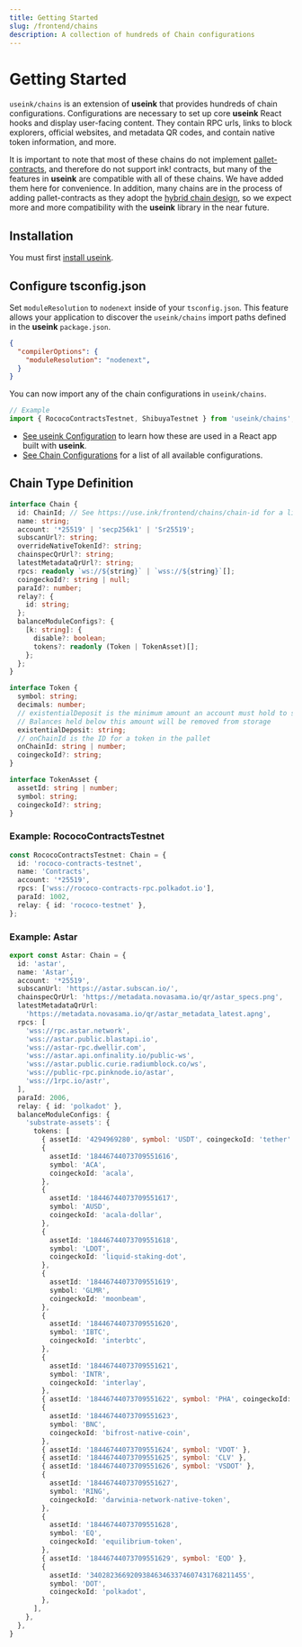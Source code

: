 ```yaml
---
title: Getting Started
slug: /frontend/chains
description: A collection of hundreds of Chain configurations
---
```


# Getting Started

`useink/chains` is an extension of **useink** that provides hundreds of chain
configurations. Configurations are necessary to set up core **useink** React hooks and
display user-facing content. They contain RPC urls, links to block explorers, official
websites, and metadata QR codes, and contain native token information, and more. 

It is important to note that most of these chains do not implement
[pallet-contracts](https://paritytech.github.io/substrate/master/pallet_contracts/pallet/struct.Pallet.html),
and therefore do not support ink! contracts, but many of the features in **useink** are
compatible with all of these chains. We have added them here for convenience. In addition,
many chains are in the process of adding pallet-contracts as they adopt the [hybrid chain
design](https://www.rob.tech/blog/hybrid-chains/), so we expect more and more
compatibility with the **useink** library in the near future.

## Installation

You must first [install useink](/frontend/getting-started#installation).

## Configure tsconfig.json

Set `moduleResolution` to `nodenext`  inside of your `tsconfig.json`. This feature allows
your application to discover the `useink/chains` import paths defined in the **useink**
`package.json`.

```json
{
  "compilerOptions": {
    "moduleResolution": "nodenext",
  }
}
```

You can now import any of the chain configurations in `useink/chains`.

```ts
// Example
import { RococoContractsTestnet, ShibuyaTestnet } from 'useink/chains';
```

* [See useink Configuration](/frontend/getting-started#configuration) to learn how these are
used in a React app built with **useink**.
* [See Chain Configurations](/frontend/chains/configurations) for a list of all available configurations.

## Chain Type Definition

```ts
interface Chain {
  id: ChainId; // See https://use.ink/frontend/chains/chain-id for a list of all possible values.
  name: string;
  account: '*25519' | 'secp256k1' | 'Sr25519';
  subscanUrl?: string;
  overrideNativeTokenId?: string;
  chainspecQrUrl?: string;
  latestMetadataQrUrl?: string;
  rpcs: readonly `ws://${string}` | `wss://${string}`[];
  coingeckoId?: string | null;
  paraId?: number;
  relay?: {
    id: string;
  };
  balanceModuleConfigs?: {
    [k: string]: {
      disable?: boolean;
      tokens?: readonly (Token | TokenAsset)[];
    };
  };
}

interface Token {
  symbol: string;
  decimals: number;
  // existentialDeposit is the minimum amount an account must hold to stay alive.
  // Balances held below this amount will be removed from storage
  existentialDeposit: string;
  // onChainId is the ID for a token in the pallet
  onChainId: string | number;
  coingeckoId?: string;
}

interface TokenAsset {
  assetId: string | number;
  symbol: string;
  coingeckoId?: string;
}
```

### Example: RococoContractsTestnet

```ts
const RococoContractsTestnet: Chain = {
  id: 'rococo-contracts-testnet',
  name: 'Contracts',
  account: '*25519',
  rpcs: ['wss://rococo-contracts-rpc.polkadot.io'],
  paraId: 1002,
  relay: { id: 'rococo-testnet' },
};
```

### Example: Astar

```ts
export const Astar: Chain = {
  id: 'astar',
  name: 'Astar',
  account: '*25519',
  subscanUrl: 'https://astar.subscan.io/',
  chainspecQrUrl: 'https://metadata.novasama.io/qr/astar_specs.png',
  latestMetadataQrUrl:
    'https://metadata.novasama.io/qr/astar_metadata_latest.apng',
  rpcs: [
    'wss://rpc.astar.network',
    'wss://astar.public.blastapi.io',
    'wss://astar-rpc.dwellir.com',
    'wss://astar.api.onfinality.io/public-ws',
    'wss://astar.public.curie.radiumblock.co/ws',
    'wss://public-rpc.pinknode.io/astar',
    'wss://1rpc.io/astr',
  ],
  paraId: 2006,
  relay: { id: 'polkadot' },
  balanceModuleConfigs: {
    'substrate-assets': {
      tokens: [
        { assetId: '4294969280', symbol: 'USDT', coingeckoId: 'tether' },
        {
          assetId: '18446744073709551616',
          symbol: 'ACA',
          coingeckoId: 'acala',
        },
        {
          assetId: '18446744073709551617',
          symbol: 'AUSD',
          coingeckoId: 'acala-dollar',
        },
        {
          assetId: '18446744073709551618',
          symbol: 'LDOT',
          coingeckoId: 'liquid-staking-dot',
        },
        {
          assetId: '18446744073709551619',
          symbol: 'GLMR',
          coingeckoId: 'moonbeam',
        },
        {
          assetId: '18446744073709551620',
          symbol: 'IBTC',
          coingeckoId: 'interbtc',
        },
        {
          assetId: '18446744073709551621',
          symbol: 'INTR',
          coingeckoId: 'interlay',
        },
        { assetId: '18446744073709551622', symbol: 'PHA', coingeckoId: 'pha' },
        {
          assetId: '18446744073709551623',
          symbol: 'BNC',
          coingeckoId: 'bifrost-native-coin',
        },
        { assetId: '18446744073709551624', symbol: 'VDOT' },
        { assetId: '18446744073709551625', symbol: 'CLV' },
        { assetId: '18446744073709551626', symbol: 'VSDOT' },
        {
          assetId: '18446744073709551627',
          symbol: 'RING',
          coingeckoId: 'darwinia-network-native-token',
        },
        {
          assetId: '18446744073709551628',
          symbol: 'EQ',
          coingeckoId: 'equilibrium-token',
        },
        { assetId: '18446744073709551629', symbol: 'EQD' },
        {
          assetId: '340282366920938463463374607431768211455',
          symbol: 'DOT',
          coingeckoId: 'polkadot',
        },
      ],
    },
  },
}
```